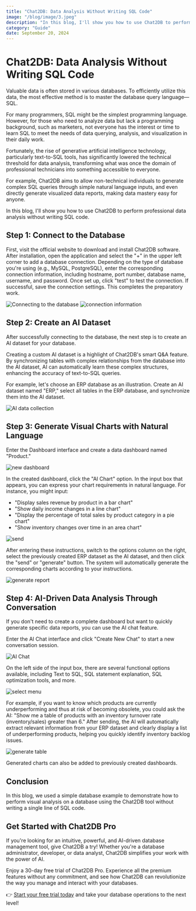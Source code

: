 ```yaml
---
title: "Chat2DB: Data Analysis Without Writing SQL Code"
image: "/blog/image/3.jpeg"
description: "In this blog, I'll show you how to use Chat2DB to perform professional data analysis without writing SQL code."
category: "Guide"
date: September 20, 2024
---
```


# Chat2DB: Data Analysis Without Writing SQL Code

Valuable data is often stored in various databases. To efficiently utilize this data, the most effective method is to master the database query language—SQL.

For many programmers, SQL might be the simplest programming language. However, for those who need to analyze data but lack a programming background, such as marketers, not everyone has the interest or time to learn SQL to meet the needs of data querying, analysis, and visualization in their daily work.

Fortunately, the rise of generative artificial intelligence technology, particularly text-to-SQL tools, has significantly lowered the technical threshold for data analysis, transforming what was once the domain of professional technicians into something accessible to everyone. 

For example, Chat2DB aims to allow non-technical individuals to generate complex SQL queries through simple natural language inputs, and even directly generate visualized data reports, making data mastery easy for anyone.

In this blog, I'll show you how to use Chat2DB to perform professional data analysis without writing SQL code.

## Step 1: Connect to the Database

First, visit the official website to download and install Chat2DB software. After installation, open the application and select the "+" in the upper left corner to add a database connection. Depending on the type of database you're using (e.g., MySQL, PostgreSQL), enter the corresponding connection information, including hostname, port number, database name, username, and password. Once set up, click "test" to test the connection. If successful, save the connection settings. This completes the preparatory work.

![Connecting to the database](/image/blog/data_analysis/1-cn.png)
![connection information](/image/blog/data_analysis/2-cn.png)

## Step 2: Create an AI Dataset

After successfully connecting to the database, the next step is to create an AI dataset for your database.

Creating a custom AI dataset is a highlight of Chat2DB's smart Q&A feature. By synchronizing tables with complex relationships from the database into the AI dataset, AI can automatically learn these complex structures, enhancing the accuracy of text-to-SQL queries.

For example, let's choose an ERP database as an illustration. Create an AI dataset named "ERP," select all tables in the ERP database, and synchronize them into the AI dataset.

![AI data collection](/image/blog/data_analysis/3-cn.png)

## Step 3: Generate Visual Charts with Natural Language

Enter the Dashboard interface and create a data dashboard named "Product."

![new dashboard](/image/blog/data_analysis/4-cn.png)

In the created dashboard, click the "AI Chart" option. In the input box that appears, you can express your chart requirements in natural language. For instance, you might input:

- "Display sales revenue by product in a bar chart"
- "Show daily income changes in a line chart"
- "Display the percentage of total sales by product category in a pie chart"
- "Show inventory changes over time in an area chart"

![send](/image/blog/data_analysis/5-en.png)

After entering these instructions, switch to the options column on the right, select the previously created ERP dataset as the AI dataset, and then click the "send" or "generate" button. The system will automatically generate the corresponding charts according to your instructions.

![generate report](/image/blog/data_analysis/6-en.png)

## Step 4: AI-Driven Data Analysis Through Conversation

If you don't need to create a complete dashboard but want to quickly generate specific data reports, you can use the AI chat feature.

Enter the AI Chat interface and click "Create New Chat" to start a new conversation session.

![AI Chat](/image/blog/data_analysis/8-cn.png)

On the left side of the input box, there are several functional options available, including Text to SQL, SQL statement explanation, SQL optimization tools, and more.

![select menu](/image/blog/data_analysis/9-cn.png)

For example, if you want to know which products are currently underperforming and thus at risk of becoming obsolete, you could ask the AI: "Show me a table of products with an inventory turnover rate (inventory/sales) greater than 6." After sending, the AI will automatically extract relevant information from your ERP dataset and clearly display a list of underperforming products, helping you quickly identify inventory backlog issues.

![generate table](/image/blog/data_analysis/9-en.png)

Generated charts can also be added to previously created dashboards.

## Conclusion

In this blog, we used a simple database example to demonstrate how to perform visual analysis on a database using the Chat2DB tool without writing a single line of SQL code.

## Get Started with Chat2DB Pro

If you're looking for an intuitive, powerful, and AI-driven database management tool, give Chat2DB a try! Whether you're a database administrator, developer, or data analyst, Chat2DB simplifies your work with the power of AI.

Enjoy a 30-day free trial of Chat2DB Pro. Experience all the premium features without any commitment, and see how Chat2DB can revolutionize the way you manage and interact with your databases.

👉 [Start your free trial today](https://chat2db.ai/pricing) and take your database operations to the next level!
